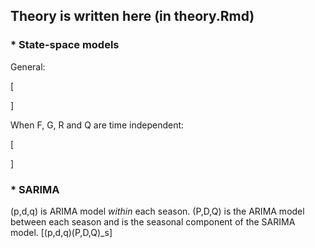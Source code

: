 ## Theory is written here (in theory.Rmd)
### * State-space models

General:

\[
\begin{aligned}
Y_t &= G_t\textbf{X}_t + W_t \hspace{14mm} \{\textbf{W}_t\} &\sim \text{WN}\left(\textbf{0},\{R_t\}\right) \\
\mathbf{X}_{t+1} &= F_t\mathbf{X}_t + \mathbf{V}_{t} \hspace{15mm} \{\textbf{V}_t\} &\sim \text{WN}\left(\textbf{0},\{Q_t\}\right)
\end{aligned}
\]

When F, G, R and Q are time independent:

\[
\begin{aligned}
Y_t &= G\textbf{X}_t + W_t \hspace{14mm} \{W_t\} &\sim 
\text{WN}\left(\textbf{0},R\right) \\
\mathbf{X}_{t+1} &= F\mathbf{X}_t + \mathbf{V}_{t} \hspace{15mm} \{\mathbf{V}_t\} &\sim \text{WN}\left(\textbf{0},Q\right)
\end{aligned}
\]

### * SARIMA
(p,d,q) is ARIMA model _within_ each season.
(P,D,Q) is the ARIMA model between each season and is the seasonal component of the SARIMA model. 
\[\text{SARIMA}(p,d,q)\times(P,D,Q)_s\]

## 